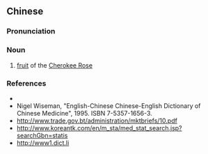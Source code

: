 {{also|金樱子}}
==Chinese==
{{zh-forms|s=金樱子}}

===Pronunciation===
{{zh-pron
|m=jīngyīngzǐ
|c=gam1 jing1 zi2
|mn=kim-eng-chí
|cat=n
}}

===Noun===
{{zh-noun}}

# [[fruit]] of the [[w:Rosa laevigata|Cherokee Rose]] {{gloss|a fruit used in [[traditional Chinese medicine]]}}

===References===
* {{pedialite|金櫻子|lang=zh}}
* Nigel Wiseman, "English-Chinese Chinese-English Dictionary of Chinese Medicine", 1995. ISBN 7-5357-1656-3.
* http://www.trade.gov.bt/administration/mktbriefs/10.pdf
* http://www.koreantk.com/en/m_sta/med_stat_search.jsp?searchGbn=statis
* http://www1.dict.li